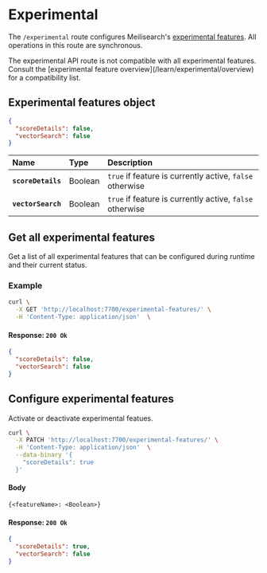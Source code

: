 # Experimental

The `/experimental` route configures Meilisearch's [experimental features](/learn/experimental/overview). All operations in this route are synchronous.

<Capsule intent="danger">
The experimental API route is not compatible with all experimental features. Consult the [experimental feature overview](/learn/experimental/overview) for a compatibility list.
</Capsule>

## Experimental features object

```json
{
  "scoreDetails": false,
  "vectorSearch": false
}
```

| Name                    | Type    | Description                                                                                                                                                                            |
| :---------------------- | :------ | :------------------------------------------------------------------------------------------------------------------------------------------------------------------------------------- |
| **`scoreDetails`**      | Boolean | `true` if feature is currently active, `false` otherwise
| **`vectorSearch`**      | Boolean | `true` if feature is currently active, `false` otherwise


## Get all experimental features

<RouteHighlighter method="GET" route="/experimental"/>

Get a list of all experimental features that can be configured during runtime and their current status.

### Example

```sh
curl \
  -X GET 'http://localhost:7700/experimental-features/' \
  -H 'Content-Type: application/json'  \
```

#### Response: `200 Ok`

```json
{
  "scoreDetails": false,
  "vectorSearch": false
}
```

## Configure experimental features

<RouteHighlighter method="PATCH" route="/experimental"/>

Activate or deactivate experimental featues.

```sh
curl \
  -X PATCH 'http://localhost:7700/experimental-features/' \
  -H 'Content-Type: application/json'  \
  --data-binary '{
    "scoreDetails": true
  }'
```

#### Body

```
{<featureName>: <Boolean>}
```

#### Response: `200 Ok`

```json
{
  "scoreDetails": true,
  "vectorSearch": false
}
```